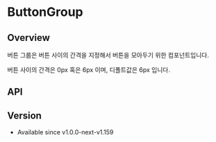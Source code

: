
# ButtonGroup

## Overview

버튼 그룹은 버튼 사이의 간격을 지정해서 버튼을 모아두기 위한 컴포넌트입니다.

버튼 사이의 간격은 0px 혹은 6px 이며, 디폴트값은 6px 입니다.

<Canvas>
  <Story id="components-buttongroup--playground" />
</Canvas>

## API

<ArgsTable of={ButtonGroup} />

## Version

- Available since v1.0.0-next-v1.159
